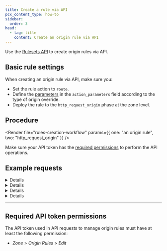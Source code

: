 ```yaml
---
title: Create a rule via API
pcx_content_type: how-to
sidebar:
  order: 3
head:
  - tag: title
    content: Create an origin rule via API
---
```



Use the [Rulesets API](/ruleset-engine/rulesets-api/) to create origin rules via API.

## Basic rule settings

When creating an origin rule via API, make sure you:

- Set the rule action to `route`.
- Define the [parameters](/rules/origin-rules/parameters/) in the `action_parameters` field according to the type of origin override.
- Deploy the rule to the `http_request_origin` phase at the zone level.

## Procedure

<Render
	file="rules-creation-workflow"
	params={{ one: "an origin rule", two: "http_request_origin" }}
/>

Make sure your API token has the [required permissions](#required-api-token-permissions) to perform the API operations.

## Example requests

<Details header="Example: Add a rule that overrides the HTTP `Host` header">

The following example sets the rules of an existing phase ruleset (`{ruleset_id}`) to a single origin rule — overriding the HTTP `Host` header — using the [Update a zone ruleset](/api/resources/rulesets/methods/update/) operation. The response will contain the complete definition of the ruleset you updated.

```bash
curl --request PUT \
https://api.cloudflare.com/client/v4/zones/{zone_id}/rulesets/{ruleset_id} \
--header "Authorization: Bearer <API_TOKEN>" \
--header "Content-Type: application/json" \
--data '{
  "rules": [
    {
      "expression": "http.request.uri.query contains \"/eu/\"",
      "description": "My first origin rule",
      "action": "route",
      "action_parameters": {
        "host_header": "eu_server.example.net"
      }
    }
  ]
}'
```

```json output
{
	"result": {
		"id": "<RULESET_ID>",
		"name": "Origin Rules ruleset",
		"description": "Zone-level ruleset that will execute origin rules.",
		"kind": "zone",
		"version": "2",
		"rules": [
			{
				"id": "<RULE_ID>",
				"version": "1",
				"action": "route",
				"action_parameters": {
					"host_header": "eu_server.example.net"
				},
				"expression": "http.request.uri.query contains \"/eu/\"",
				"description": "My first origin rule",
				"last_updated": "2022-06-02T14:42:04.219025Z",
				"ref": "<RULE_REF>"
			}
		],
		"last_updated": "2022-06-02T14:42:04.219025Z",
		"phase": "http_request_origin"
	},
	"success": true,
	"errors": [],
	"messages": []
}
```

</Details>

<Details header="Example: Add a rule that overrides the SNI value of incoming requests">

The following example sets the rules of an existing phase ruleset (`{ruleset_id}`) to a single origin rule — overriding the SNI value of incoming requests addressed at `admin.example.com` — using the [Update a zone ruleset](/api/resources/rulesets/methods/update/) operation.

```bash
curl --request PUT \
https://api.cloudflare.com/client/v4/zones/{zone_id}/rulesets/{ruleset_id} \
--header "Authorization: Bearer <API_TOKEN>" \
--header "Content-Type: application/json" \
--data '{
  "rules": [
    {
      "expression": "http.host eq \"admin.example.com\"",
      "description": "SNI Override for the admin area",
      "action": "route",
      "action_parameters": {
        "sni": {
          "value": "sni.example.com"
        }
      }
    }
  ]
}'
```

</Details>

<Details header="Example: Add a rule that overrides the resolved DNS record and the `Host` header of incoming requests">

The following example sets the rules of an existing phase ruleset (`{ruleset_id}`) to a single origin rule — overriding the resolved DNS record and the `Host` header of incoming requests — using the [Update a zone ruleset](/api/resources/rulesets/methods/update/) operation. The response will contain the complete definition of the ruleset you updated.

```bash
curl --request PUT \
https://api.cloudflare.com/client/v4/zones/{zone_id}/rulesets/{ruleset_id} \
--header "Authorization: Bearer <API_TOKEN>" \
--header "Content-Type: application/json" \
--data '{
  "rules": [
    {
      "expression": "starts_with(http.request.uri.path, \"/hr-app/\")",
      "description": "Origin rule for the company HR application",
      "action": "route",
      "action_parameters": {
        "host_header": "hr-server.example.com",
        "origin": {
          "host": "hr-server.example.com"
        }
      }
    }
  ]
}'
```

```json output
{
	"result": {
		"id": "<RULESET_ID>",
		"name": "Origin Rules ruleset",
		"description": "Zone-level ruleset that will execute origin rules.",
		"kind": "zone",
		"version": "2",
		"rules": [
			{
				"id": "<RULE_ID>",
				"version": "1",
				"action": "route",
				"action_parameters": {
					"host_header": "hr-server.example.com",
					"origin": {
						"host": "hr-server.example.com"
					}
				},
				"expression": "starts_with(http.request.uri.path, \"/hr-app/\")",
				"description": "Origin rule for the company HR application",
				"last_updated": "2022-06-03T14:42:04.219025Z",
				"ref": "<RULE_REF>"
			}
		],
		"last_updated": "2022-06-03T14:42:04.219025Z",
		"phase": "http_request_origin"
	},
	"success": true,
	"errors": [],
	"messages": []
}
```

</Details>

<Details header="Example: Add a rule that overrides the port of incoming requests">

The following example sets the rules of an existing phase ruleset (`{ruleset_id}`) to a single origin rule — overriding the port of incoming requests — using the [Update a zone ruleset](/api/resources/rulesets/methods/update/) operation. The response will contain the complete definition of the ruleset you updated.

```bash
curl --request PUT \
https://api.cloudflare.com/client/v4/zones/{zone_id}/rulesets/{ruleset_id} \
--header "Authorization: Bearer <API_TOKEN>" \
--header "Content-Type: application/json" \
--data '{
  "rules": [
    {
      "expression": "starts_with(http.request.uri.path, \"/team/calendar/\")",
      "description": "Origin rule for the team calendar application",
      "action": "route",
      "action_parameters": {
        "origin": {
          "port": 9000
        }
      }
    }
  ]
}'
```

```json output
{
	"result": {
		"id": "<RULESET_ID>",
		"name": "Origin Rules ruleset",
		"description": "Zone-level ruleset that will execute origin rules.",
		"kind": "zone",
		"version": "2",
		"rules": [
			{
				"id": "<RULE_ID>",
				"version": "1",
				"action": "route",
				"action_parameters": {
					"origin": {
						"port": 9000
					}
				},
				"expression": "starts_with(http.request.uri.path, \"/team/calendar/\")",
				"description": "Origin rule for the team calendar application",
				"last_updated": "2022-06-03T14:42:04.219025Z",
				"ref": "<RULE_REF>"
			}
		],
		"last_updated": "2022-06-03T14:42:04.219025Z",
		"phase": "http_request_origin"
	},
	"success": true,
	"errors": [],
	"messages": []
}
```

</Details>

---

## Required API token permissions

The API token used in API requests to manage origin rules must have at least the following permission:

- _Zone_ > _Origin Rules_ > _Edit_
